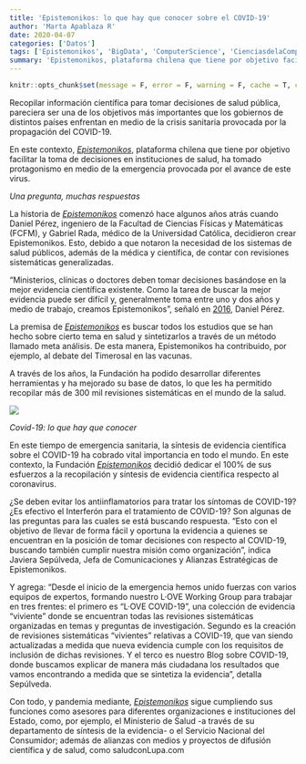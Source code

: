 ```yaml
---
title: 'Epistemonikos: lo que hay que conocer sobre el COVID-19'
author: 'Marta Apablaza R'
date: 2020-04-07
categories: ['Datos']
tags: ['Epistemonikos', 'BigData', 'ComputerScience', 'CienciasdelaComputación', 'Datos']
summary: 'Epistemonikos, plataforma chilena que tiene por objetivo facilitar la toma de decisiones en instituciones de salud, ha tomado protagonismo en medio de la emergencia provocada por el avance de este virus'
---
```


```r
knitr::opts_chunk$set(message = F, error = F, warning = F, cache = T, comment = NA, fig.align = "center", dpi = 100, fig.width = 6, fig.height = 5, tidy = F)
```

Recopilar información científica para tomar decisiones de salud pública, pareciera ser una de los objetivos más importantes que los gobiernos de distintos países enfrentan en medio de la crisis sanitaria provocada por la propagación del COVID-19. 

En este contexto, [*Epistemonikos*](https://www.epistemonikos.org/es), plataforma chilena que tiene por objetivo facilitar la toma de decisiones en instituciones de salud, ha tomado protagonismo en medio de la emergencia provocada por el avance de este virus. 

*Una pregunta, muchas respuestas*

La historia de [*Epistemonikos*](https://www.epistemonikos.org/es) comenzó hace algunos años atrás cuando Daniel Pérez, ingeniero de la Facultad de Ciencias Físicas y Matemáticas (FCFM), y Gabriel Rada, médico de la Universidad Católica, decidieron crear Epistemonikos. Esto, debido a que notaron la necesidad de los sistemas de salud públicos, además de la médica y científica, de contar con revisiones sistemáticas generalizadas.

“Ministerios, clínicas o doctores deben tomar decisiones basándose en la mejor evidencia científica existente. Como la tarea de buscar la mejor evidencia puede ser difícil y, generalmente toma entre uno y dos años y medio de trabajo, creamos Epistemonikos”, señaló en [2016](https://www.dcc.uchile.cl/innovacion_premiada_mit), Daniel Pérez. 

La premisa de [*Epistemonikos*](https://www.epistemonikos.org/es) es buscar todos los estudios que se han hecho sobre cierto tema en salud y sintetizarlos a través de un método llamado meta análisis. De esta manera, Epistemonikos ha contribuido, por ejemplo, al debate del Timerosal en las vacunas.  

A través de los años, la Fundación ha podido  desarrollar diferentes herramientas y ha mejorado su base de datos, lo que les ha permitido recopilar más de 300 mil revisiones sistemáticas en el mundo de la salud.

![](https://www.epistemonikos.org/assets/base/svg/logo_epistemonikos_text.svg)

*Covid-19: lo que hay que conocer*

En este tiempo de emergencia sanitaria, la síntesis de evidencia científica sobre el COVID-19 ha cobrado vital importancia en todo el mundo. En este contexto,  la Fundación [*Epistemonikos*](https://www.epistemonikos.org/es) decidió dedicar el 100% de sus esfuerzos a la recopilación y síntesis de evidencia científica respecto al coronavirus. 

¿Se deben evitar los antiinflamatorios para tratar los síntomas de COVID-19? ¿Es efectivo el Interferón para el tratamiento de COVID-19? Son algunas de las preguntas para las cuales se está buscando respuesta. “Esto con el objetivo de llevar de forma fácil y oportuna la evidencia a quienes se encuentran en la posición de tomar decisiones con respecto al COVID-19, buscando también cumplir nuestra misión como organización”, indica Javiera Sepúlveda, Jefa de Comunicaciones y Alianzas Estratégicas de Epistemonikos. 

Y agrega: “Desde el inicio de la emergencia hemos unido fuerzas con varios equipos de expertos, formando nuestro L·OVE Working Group para trabajar en tres frentes: el primero es “L·OVE COVID-19”, una colección de evidencia "viviente" donde se encuentran todas las revisiones sistemáticas organizadas en temas y preguntas de investigación. Segundo es la creación de revisiones sistemáticas "vivientes" relativas a COVID-19, que van siendo actualizadas a medida que nueva evidencia cumple con los requisitos de inclusión de dichas revisiones. Y el terco es nuestro Blog sobre COVID-19, donde buscamos explicar de manera más ciudadana los resultados que vamos encontrando a medida que se sintetiza la evidencia”, detalla  Sepúlveda. 

Con todo, y pandemia mediante, [*Epistemonikos*](https://www.epistemonikos.org/es) sigue cumpliendo sus funciones como asesores para diferentes organizaciones e instituciones del Estado, como, por ejemplo, el Ministerio de Salud -a través de su departamento de síntesis de la evidencia- o el Servicio Nacional del Consumidor; además de alianzas con medios y proyectos de difusión científica y de salud, como saludconLupa.com
